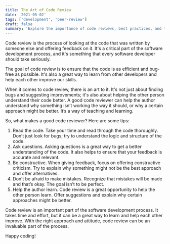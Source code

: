 ```yaml
---
title: The Art of Code Review
date: '2021-05-02'
tags: ['development', 'peer-review']
draft: false
summary: 'Explore the importance of code reviews, best practices, and tools to ensure code quality in your projects.'
---
```


Code review is the process of looking at the code that was written by someone else and offering feedback on it. It's a critical part of the software development process, and it's something that every software developer should take seriously.

The goal of code review is to ensure that the code is as efficient and bug-free as possible. It's also a great way to learn from other developers and help each other improve our skills.

When it comes to code review, there is an art to it. It's not just about finding bugs and suggesting improvements; it's also about helping the other person understand their code better. A good code reviewer can help the author understand why something isn’t working the way it should, or why a certain approach might be better. It’s a way of teaching and learning.

So, what makes a good code reviewer? Here are some tips:

1. Read the code. Take your time and read through the code thoroughly. Don’t just look for bugs; try to understand the logic and structure of the code.
2. Ask questions. Asking questions is a great way to get a better understanding of the code. It also helps to ensure that your feedback is accurate and relevant.
3. Be constructive. When giving feedback, focus on offering constructive criticism. Try to explain why something might not be the best approach and offer alternatives.
4. Don’t be afraid to make mistakes. Recognize that mistakes will be made and that’s okay. The goal isn’t to be perfect.
5. Help the author learn. Code review is a great opportunity to help the other person learn. Offer suggestions and explain why certain approaches might be better.

Code review is an important part of the software development process. It takes time and effort, but it can be a great way to learn and help each other improve. With the right approach and attitude, code review can be an invaluable part of the process.

Happy coding!